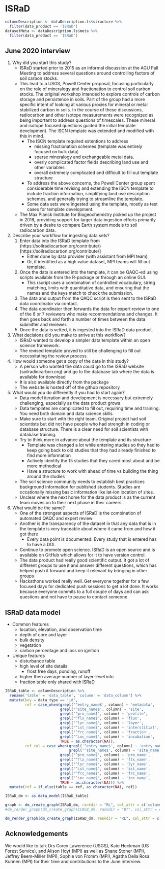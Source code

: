 # ISRaD


```r
columnDescription <- dataDescription.ls$structure %>%
  filter(data_product == 'ISRaD')
datasetMeta <- dataDescription.ls$meta %>%
  filter(data_product == 'ISRaD')
```

## June 2020 interview

1) Why did you start this study?
    + ISRaD started prior to 2015 as an informal discussion at the AGU Fall Meeting to address several questions around controlling factors of soil carbon stocks. 
    + This lead to a USGS, Powell Center proposal, focusing particularly on the role of mineralogy and fractionation to control soil carbon stocks. The original workshop intended to explore controls of carbon storage and persistence in soils. Part of the group had a more specific intent of looking at various proxies for mineral or metal stabilized carbon in soils. In the course of these discussions, radiocarbon and other isotope measurements were recognized as being important to address questions of timescales. These mineral and isotope focused questions guided the initial template development. The ISCN template was extended and modified with this in mind.
      - The ISCN template required extentions to address
          * missing fractionation schemes (template was entirely focused on bulk data)
          * sparse mineralogy and exchangeable metal data.
          * overly complicated factor fields describing land use and other variables
          * overall extremely complicated and difficult to fill out template structure
      - To address the above concerns, the Powell Center group spent considerable time revising and extending the ISCN template to include fraction information, simplifying land use description schemes, and generally trying to streamline the template.
      - Some data sets were ingested using the template, mostly as test cases for template development.
    + The Max Planck Institute for Biogeochemistry picked up the project in 2018, providing support for larger data ingestion efforts primarily driven by a desire to compare Earth system models to soil radiocarbon data.
2) Describe your workflow for ingesting data sets?
    1) Enter data into the ISRaD template from (https://soilradiocarbon.org/contribute/)[https://soilradiocarbon.org/contribute/]
        - Either done by data provider (with assistant from MPI team)
        - Or, if identified as a high value dataset, MPI teams will fill out template.
    2) Once the data is entered into the template, it can be QAQC-ed using scripts available from the R-package or through an online GUI.
        - This rscript uses a combination of controlled vocabulary, string matching, limits with quantitative data, and ensuring that the names and the keys match to check the submission.
    3) The data and output from the QAQC script is then sent to the ISRaD data coordinator via contact.
    4) The data coordinator then forwards the data for expert review to one of the 6 or 7 reviewers who make recommendations and changes. It then goes back and forth a number of times between the data submitter and reviewer.
    5) Once the data is vetted, it is ingested into the ISRaD data product.
3) What decisions did you make to arrive at this workflow?
    - ISRaD wanted to develop a simpler data template within an open science framework.
    - The revised template proved to still be challenging to fill out necessitating the review process.
4) How would someone get a copy of the data in this study?
    - A person who wanted the data could go to the ISRaD website (soilradiocarbon.org) and go to the database tab where the data is available for download
    - It is also available directly from the package
    - The website is hosted off of the github repository
5) What would you do differently if you had to start again?
    - Data model iteration and development is necessary but extremely challenging, especially as the data product grows
    - Data templates are complicated to fill out, requiring time and training. You need both domain and data science skills.
    - Make sure to start with the right team. Original project had soil scientists but did not have people who had strength in coding or database structure. There is a clear need for soil scientists with database training.
    - Try to think more in advance about the template and its structure
      + Template was changed a lot while entering studies so they had to keep going back to old studies that they had already finished to find more information
      + Actively identify the 15 studies that they cared most about and be more methodical
      + Have a structure to work with ahead of time vs building the thing around the studies
    - The soil science community needs to establish best practices background information for published students. Studies are occationally missing basic information like lat-lon location of sites.
    - Unclear where the next home for the data product is as the current team moves on to their next phase in their careers.
6) What would be the same?
    - One of the strongest aspects of ISRaD is the combination of automated QAQC and expert review
    - Another is the transparency of the dataset in that any data that is in the template is very traceable about where it came from and how it got there
        + Every data point is documented. Every study that is entered has to have a DOI.
    - Continue to promote open science. ISRaD is an open source and is available on GitHub which allows for it to have version control. 
    - The data product had really good scientific output. It got a lot of different groups to use it and answer different questions, which has helped push it forward and keep it relevant by bringing in other groups
    - Hackathons worked really well. Get everyone together for a few focused days for dedicated push sessions to get a lot done. It works because everyone commits to a full couple of days and can ask questions and not have to pause to contact someone.
    

## ISRaD data model

  - Common features
    + location, elevation, and observation time
    + depth of core and layer
    + bulk density
    + vegetation
    + carbon percentage and loss on ignition
    
  - Unique features
    + disturbance table
    + high level of site details
      - frost free days, ponding, runoff
    + higher then average number of layer-level info
    + fraction table only shared with ISRaD
 

```r

ISRaD_table <- columnDescription %>%
  rename('table' = 'data_table', 'column' = 'data_column') %>%
  mutate(key = data_type == 'id',
         ref = case_when(grepl('^entry_name$', column) ~ 'metadata',
                         grepl('^site_name$', column) ~ 'site',
                         grepl('^pro_name$', column) ~ 'profile',
                         grepl('^flx_name$', column) ~ 'flux',
                         grepl('^lyr_name$', column) ~ 'layer',
                         grepl('^ist_name$', column) ~ 'interstitial',
                         grepl('^frc_name$', column) ~ 'fraction',
                         grepl('^inc_name$', column) ~ 'incubation',
                         TRUE ~ as.character(NA)),
         ref_col = case_when(grepl('^entry_name$', column) ~ 'entry_name',
                             grepl('^site_name$', column) ~ 'site_name',
                         grepl('^pro_name$', column) ~ 'pro_name',
                         grepl('^flx_name$', column) ~ 'flx_name',
                         grepl('^lyr_name$', column) ~ 'lyr_name',
                         grepl('^ist_name$', column) ~ 'ist_name',
                         grepl('^frc_name$', column) ~ 'frc_name',
                         grepl('^inc_name$', column) ~ 'inc_name',
                         TRUE ~ as.character(NA))) %>%
  mutate(ref = if_else(table == ref, as.character(NA), ref))

ISRaD_dm <- as.data_model(ISRaD_table)

graph <- dm_create_graph(ISRaD_dm, rankdir = "RL", col_attr = c('column'), view_type = 'keys_only')
#dm_render_graph(dm_create_graph(CCRCN_dm, rankdir = "BT", col_attr = c('column'), view_type = 'keys_only', graph_name='CC-RCN data model'))

dm_render_graph(dm_create_graph(ISRaD_dm, rankdir = "RL", col_attr = c('column'), view_type = 'keys_only', graph_name='ISCN data model'))
```

## Acknowledgements

We would like to talk Drs Corey Lawerence (USGS), Kate Heckman (US Forest Service), and Alison Hoyt (MPI) as well as Shane Stoner (MPI), Jeffrey Beem-Miller (MPI), Sophie von Fromm (MPI), Ágatha Della Rosa Kuhnen (MPI) for their time and contributions to the June interview.
